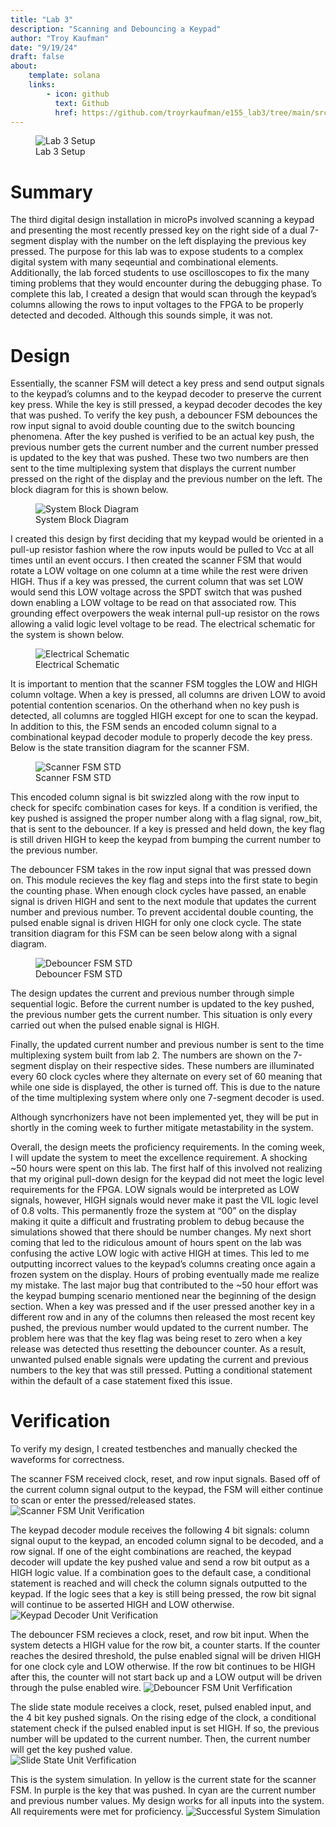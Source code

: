 ```yaml
---
title: "Lab 3"
description: "Scanning and Debouncing a Keypad"
author: "Troy Kaufman"
date: "9/19/24"
draft: false
about: 
    template: solana
    links: 
        - icon: github
          text: Github
          href: https://github.com/troyrkaufman/e155_lab3/tree/main/src
---
```


![Lab 3 Setup](images/lab3_pic.jpg)

# Summary

The third digital design installation in microPs involved scanning a keypad and presenting the most recently pressed key on the right side of a dual 7-segment display with the number on the left displaying the previous key pressed. The purpose for this lab was to expose students to a complex digital system with many seqeuntial and combinational elements. Additionally, the lab forced students to use oscilloscopes to fix the many timing problems that they would encounter during the debugging phase. To complete this lab, I created a design that would scan through the keypad's columns allowing the rows to input voltages to the FPGA to be properly detected and decoded. Although this sounds simple, it was not. 

# Design

Essentially, the scanner FSM will detect a key press and send output signals to the keypad's columns and to the keypad decoder to preserve the current key press. While the key is still pressed, a keypad decoder decodes the key that was pushed. To verify the key push, a debouncer FSM debounces the row input signal to avoid double counting due to the switch bouncing phenomena. After the key pushed is verified to be an actual key push, the previous number gets the current number and the 
current number pressed is updated to the key that was pushed. These two two numbers are then sent to the time multiplexing system that displays the current number pressed on the right of the display and the previous number on the left. The block diagram for this is shown below. 

![System Block Diagram](images/lab3_block_diagram.jpg)

I created this design by first deciding that my keypad would be oriented in a pull-up resistor fashion where the row inputs would be pulled to Vcc at all times until an event occurs. I then created the scanner FSM that would rotate a LOW voltage on one column at a time while the rest were driven HIGH. Thus if a key was pressed, the current column that was set LOW would send this LOW voltage across the SPDT switch that was pushed down enabling a LOW voltage to be read on that associated row. This grounding effect overpowers the weak internal pull-up resistor on the rows allowing a valid logic level voltage to be read. The electrical schematic for the system is shown below. 

![Electrical Schematic](images/lab3_schematic.jpg)

It is important to mention that the scanner FSM toggles the LOW and HIGH column voltage. When a key is pressed, all columns are driven LOW to avoid potential contention scenarios. On the otherhand when no key push is detected, all columns are toggled HIGH except for one to scan the keypad. In addition to this, the FSM sends an encoded column signal to a combinational keypad decoder module to properly decode the key press. Below is the state transition diagram for the scanner FSM.

![Scanner FSM STD](images/lab3_scanner_std.jpg)

This encoded column signal is bit swizzled along with the row input to check for specifc combination cases for keys. If a condition is verified, the key pushed is assigned the proper number along with a flag signal, row_bit, that is sent to the debouncer. If a key is pressed and held down, the key flag is still driven HIGH to keep the keypad from bumping the current number to the previous number. 


The debouncer FSM takes in the row input signal that was pressed down on. This module recieves the key flag and steps into the first state to begin the counting phase. When enough clock cycles have passed, an enable signal is driven HIGH and sent to the next module that updates the current number and previous number. To prevent accidental double counting, the pulsed enable signal is driven HIGH for only one clock cycle. The state transition diagram for this FSM can be seen below along with a signal diagram. 

![Debouncer FSM STD](images/lab3_debouncer_std.jpg)

The design updates the current and previous number through simple sequential logic. Before the current number is updated to the key pushed, the previous number gets the current number. This situation is only every carried out when the pulsed enable signal is HIGH. 

Finally, the updated current number and previous number is sent to the time multiplexing system built from lab 2. The numbers are shown on the 7-segment display on their respective sides. These numbers are illuminated every 60 clock cycles where they alternate on every set of 60 meaning that while one side is displayed, the other is turned off. This is due to the nature of the time multiplexing system where only one 7-segment decoder is used. 

Although syncrhonizers have not been implemented yet, they will be put in shortly in the coming week to further mitigate metastability in the system. 

Overall, the design meets the proficiency requirements. In the coming week, I will update the system to meet the excellence requirement. A shocking ~50 hours were spent on this lab. The first half of this involved not realizing that my original pull-down design for the keypad did not meet the logic level requirements for the FPGA. LOW signals would be interpreted as LOW signals, however, HIGH signals would never make it past the VIL logic level of 0.8 volts. This permanently froze the system at "00" on the display making it quite a difficult and frustrating problem to debug because the simulations showed that there should be number changes. My next short coming that led to the ridiculous amount of hours spent on the lab was confusing the active LOW logic with active HIGH at times. This led to me outputting incorrect values to the keypad's columns creating once again a frozen system on the display. Hours of probing eventually made me realize my mistake. The last major bug that contributed to the ~50 hour effort was the keypad bumping scenario mentioned near the beginning of the design section. When a key was pressed and if the user pressed another key in a different row and in any of the columns then released the most recent key pushed, the previous number would updated to the current number. The problem here was that the key flag was being reset to zero when a key release was detected thus resetting the debouncer counter. As a result, unwanted pulsed enable signals were updating the current and previous numbers to the key that was still pressed. Putting a conditional statement within the default of a case statement fixed this issue. 

# Verification

To verify my design, I created testbenches and manually checked the waveforms for correctness. 

The scanner FSM received clock, reset, and row input signals. Based off of the current column signal output to the keypad, the FSM will either continue to scan or enter the pressed/released states. 
![Scanner FSM Unit Verification](images/lab3_scanner_sim.jpg)

The keypad decoder module receives the following 4 bit signals: column signal ouput to the keypad, an encoded column signal to be decoded, and a row signal. If one of the eight combinations are reached, the keypad decoder will update the key pushed value and send a row bit output as a HIGH logic value. If a combination goes to the default case, a conditional statement is reached and will check the column signals outputted to the keypad. If the logic sees that a key is still being pressed, the row bit signal will continue to be asserted HIGH and LOW otherwise. 
![Keypad Decoder Unit Verification](images/lab3_keypad_decoder_sim.jpg)

The debouncer FSM recieves a clock, reset, and row bit input. When the system detects a HIGH value for the row bit, a counter starts. If the counter reaches the desired threshold, the pulse enabled signal will be driven HIGH for one clock cyle and LOW otherwise. If the row bit continues to be HIGH after this, the counter will not start back up and a LOW output will be driven through the pulse enabled wire. 
![Debouncer FSM Unit Verfification](images/lab3_debouncer.jpg)

The slide state module receives a clock, reset, pulsed enabled input, and the 4 bit key pushed signals. On the rising edge of the clock, a conditional statement check if the pulsed enabled input is set HIGH. If so, the previous number will be updated to the current number. Then, the current number will get the key pushed value.  
![Slide State Unit Verfification](images/lab3_slide_state_sim.jpg)

This is the system simulation. In yellow is the current state for the scanner FSM. In purple is the key that was pushed. In cyan are the current number and previous number values. My design works for all inputs into the system. All requirements were met for proficiency. 
![Successful System Simulation](images/lab3_system_sim_normal.jpg)